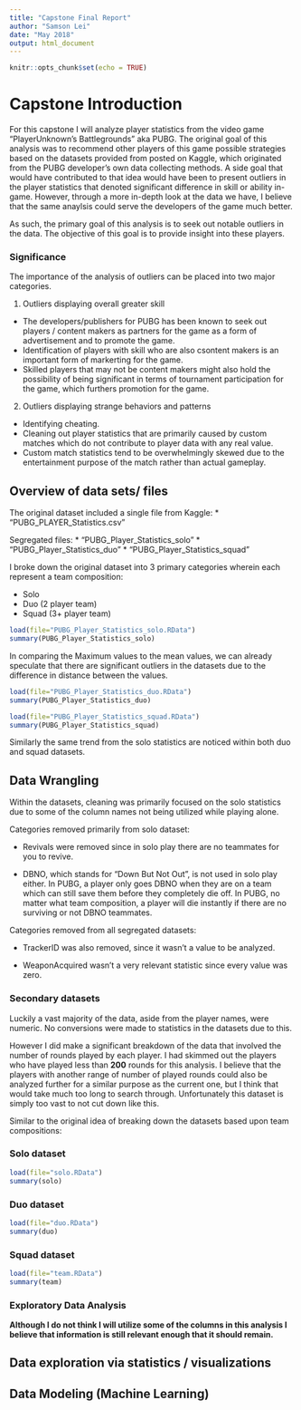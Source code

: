 ```yaml
---
title: "Capstone Final Report"
author: "Samson Lei"
date: "May 2018"
output: html_document
---
```


```r
knitr::opts_chunk$set(echo = TRUE)
```

# Capstone Introduction

For this capstone I will analyze player statistics from the video game "PlayerUnknown's Battlegrounds" aka PUBG. The original goal of this analysis was to recommend other players of this game possible strategies based on the datasets provided from posted on Kaggle, which originated from the PUBG developer's own data collecting methods. A side goal that would have contributed to that idea would have been to present outliers in the player statistics that denoted significant difference in skill or ability in-game. However, through a more in-depth look at the data we have, I believe that the same anaylsis could serve the developers of the game much better. 

As such, the primary goal of this analysis is to seek out notable outliers in the data. The objective of this goal is to provide insight into these players.

### Significance

The importance of the analysis of outliers can be placed into two major categories. 

1. Outliers displaying overall greater skill

* The developers/publishers for PUBG has been known to seek out players / content makers as partners for the game as a form of advertisement and to promote the game.
* Identification of players with skill who are also csontent makers is an important form of markerting for the game.
* Skilled players that may not be content makers might also hold the possibility of being significant in terms of tournament participation for the game, which furthers promotion for the game.

2. Outliers displaying strange behaviors and patterns

* Identifying cheating.
* Cleaning out player statistics that are primarily caused by custom matches which do not contribute to player data with any real value. 
* Custom match statistics tend to be overwhelmingly skewed due to the entertainment purpose of the match rather than actual gameplay.

## Overview of data sets/ files

The original dataset included a single file from Kaggle: 
* "PUBG_PLAYER_Statistics.csv"

Segregated files:
* "PUBG_Player_Statistics_solo"
* "PUBG_Player_Statistics_duo"
* "PUBG_Player_Statistics_squad"

I broke down the original dataset into 3 primary categories wherein each represent a team composition:

* Solo
* Duo (2 player team)
* Squad (3+ player team)

```r
load(file="PUBG_Player_Statistics_solo.RData")
summary(PUBG_Player_Statistics_solo)
```

In comparing the Maximum values to the mean values, we can already speculate that there are significant outliers in the datasets due to the difference in distance between the values. 

```r
load(file="PUBG_Player_Statistics_duo.RData")
summary(PUBG_Player_Statistics_duo)
```

```r
load(file="PUBG_Player_Statistics_squad.RData")
summary(PUBG_Player_Statistics_squad)
```

Similarly the same trend from the solo statistics are noticed within both duo and squad datasets.

## Data Wrangling

Within the datasets, cleaning was primarily focused on the solo statistics due to some of the column names not being utilized while playing alone.

Categories removed primarily from solo dataset:

* Revivals were removed since in solo play there are no teammates for you to revive.

* DBNO, which stands for "Down But Not Out", is not used in solo play either. In PUBG, a player only goes DBNO when they are on a team which can still save them before they completely die off. In PUBG, no matter what team composition, a player will die instantly if there are no surviving or not DBNO teammates.

Categories removed from all segregated datasets:

* TrackerID was also removed, since it wasn't a value to be analyzed.

* WeaponAcquired wasn't a very relevant statistic since every value was zero. 


### Secondary datasets

Luckily a vast majority of the data, aside from the player names, were numeric. No conversions were made to statistics in the datasets due to this. 

However I did make a significant breakdown of the data that involved the number of rounds played by each player. I had skimmed out the players who have played less than **200** rounds for this analysis. I believe that the players with another range of number of played rounds could also be analyzed further for a similar purpose as the current one, but I think that would take much too long to search through. Unfortunately this dataset is simply too vast to not cut down like this. 

Similar to the original idea of breaking down the datasets based upon team compositions:

### Solo dataset

```r
load(file="solo.RData")
summary(solo)
```

### Duo dataset

```r
load(file="duo.RData")
summary(duo)
```

### Squad dataset

```r
load(file="team.RData")
summary(team)
```



### Exploratory Data Analysis

**Although I do not think I will utilize some of the columns in this analysis I believe that information is still relevant enough that it should remain.**



## Data exploration via statistics / visualizations

## Data Modeling (Machine Learning)

